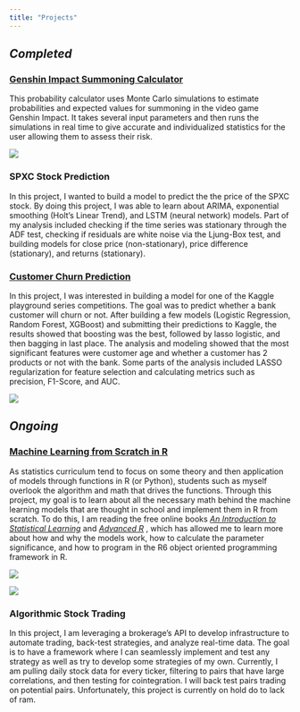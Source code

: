 ```yaml
---
title: "Projects"
---
```


## *Completed*

### [Genshin Impact Summoning Calculator](https://stochasticsorcerer.shinyapps.io/Genshin_Impact_Summon_Calculator/)

This probability calculator uses Monte Carlo simulations to estimate probabilities and expected values for summoning in the video game Genshin Impact. It takes several input parameters and then runs the simulations in real time to give accurate and individualized statistics for the user allowing them to assess their risk.

![](img/Genshin%20Dashboard.png)

### SPXC Stock Prediction

In this project, I wanted to build a model to predict the the price of the SPXC stock. By doing this project, I was able to learn about ARIMA, exponential smoothing (Holt's Linear Trend), and LSTM (neural network) models. Part of my analysis included checking if the time series was stationary through the ADF test, checking if residuals are white noise via the Ljung-Box test, and building models for close price (non-stationary), price difference (stationary), and returns (stationary).

### [Customer Churn Prediction](https://rpubs.com/StochasticSorcerer/churn-prediction)

In this project, I was interested in building a model for one of the Kaggle playground series competitions. The goal was to predict whether a bank customer will churn or not. After building a few models (Logistic Regression, Random Forest, XGBoost) and submitting their predictions to Kaggle, the results showed that boosting was the best, followed by lasso logistic, and then bagging in last place. The analysis and modeling showed that the most significant features were customer age and whether a customer has 2 products or not with the bank. Some parts of the analysis included LASSO regularization for feature selection and calculating metrics such as precision, F1-Score, and AUC.

![](img/Model_Results.png)

## *Ongoing*

### [Machine Learning from Scratch in R](https://github.com/StochasticSorcerer/ML-from-Scratch-in-R)

As statistics curriculum tend to focus on some theory and then application of models through functions in R (or Python), students such as myself overlook the algorithm and math that drives the functions. Through this project, my goal is to learn about all the necessary math behind the machine learning models that are thought in school and implement them in R from scratch. To do this, I am reading the free online books [*An Introduction to Statistical Learning*](https://www.statlearning.com/) and [*Advanced R*](https://adv-r.hadley.nz/index.html) , which has allowed me to learn more about how and why the models work, how to calculate the parameter significance, and how to program in the R6 object oriented programming framework in R.

![](img/Model_Diagnostic_Output.png)

![](img/Scatterplot1.png)

### Algorithmic Stock Trading

In this project, I am leveraging a brokerage's API to develop infrastructure to automate trading, back-test strategies, and analyze real-time data. The goal is to have a framework where I can seamlessly implement and test any strategy as well as try to develop some strategies of my own. Currently, I am pulling daily stock data for every ticker, filtering to pairs that have large correlations, and then testing for cointegration. I will back test pairs trading on potential pairs. Unfortunately, this project is currently on hold do to lack of ram.
